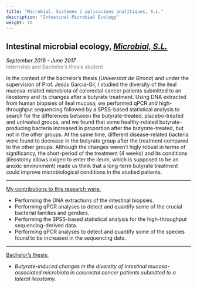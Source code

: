 ```yaml
---
title: "Microbial. Sistemes i aplicacions analítiques, S.L."
description: "Intestinal Microbial Ecology"
weight: 10
---
```


## Intestinal microbial ecology, <a href="https://www.microbial-systems.com/"  target="_blank"><em>Microbial, S.L.</em></a>

<p style='font-size:15xpx;color:gray'><em style='color:black;'>September 2016 - June 2017</em><br>
Internship and Bachelor's thesis student</p>

In the context of the bachelor's thesis (<em>Universitat de Girona</em>) and under the supervision of Prof. Jesús García-Gil, I studied the diversity of the ileal mucosa-related microbiota of colorectal cancer patients submitted to an ileostomy and its changes after a butyrate treatment. Using DNA extracted from human biopsies of ileal mucosa, we performed qPCR and high-throughput sequencing followed by a SPSS-based statistical analysis to search for the differences between the butyrate-treated, placebo-treated and untreated groups, and we found that some healthy-related butyrate-producing bacteria increased in proportion after the butyrate-treated, but not in the other groups. At the same time, different disease-related bacteria were found to decrease in the butyrate group after the treatment compared to the other groups. Although the changes weren't higly robust in terms of significancy, the short-period of the treatment (4 weeks) and its conditions (ileostomy allows oxigen to enter the ileum, which is supposed to be an anoxic environment) made us think that a long-term butyrate treatment could improve microbiological conditions in the studied patients.

---

<ins>My contributions to this research were:</ins>


* Performing the DNA extractions of the intestinal biopsies. <br>
* Performing qPCR analyses to detect and quantify some of the crucial bacterial families and genders. <br>
* Performing the SPSS-based statistical analysis for the high-throughput sequencing-derived data. <br>
* Performing qPCR analyses to detect and quantify some of the species found to be increased in the sequencing data. <br>


---

<ins>Bachelor's thesis:</ins>

* <em> Butyrate-induced changes in the diversity of intestinal mucosa-associated microbiota in colorectal cancer patients submitted to a lateral ileostomy. </em>